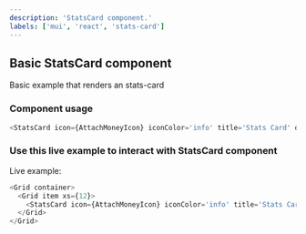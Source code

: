 ---
description: 'StatsCard component.'
labels: ['mui', 'react', 'stats-card']
---


## Basic StatsCard component

Basic example that renders an stats-card

### Component usage

```js
<StatsCard icon={AttachMoneyIcon} iconColor='info' title='Stats Card' description='375.9' footer='Stats card footer' />
```

### Use this live example to interact with StatsCard component

Live example:

```js live
<Grid container>
  <Grid item xs={12}>
    <StatsCard icon={AttachMoneyIcon} iconColor='info' title='Stats Card' description='Stats card description' footer='Stats card footer' />
  </Grid>
</Grid>
```
